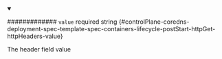 
<details className="config-field" data-expandable="false" open>
<summary>

############# `value` <span className="config-field-required" data-required="false">required</span> <span className="config-field-type">string</span> <span className="config-field-default"></span> <span className="config-field-enum"></span> {#controlPlane-coredns-deployment-spec-template-spec-containers-lifecycle-postStart-httpGet-httpHeaders-value}

The header field value

</summary>



</details>
